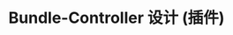 ---
title: Bundle-Controller 设计 (插件)
hide_title: true
sidebar_position: 6
description: KubeGems 插件设计
---